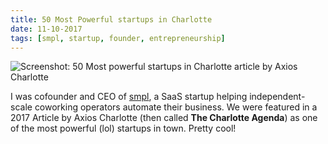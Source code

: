 ```yaml
---
title: 50 Most Powerful startups in Charlotte
date: 11-10-2017
tags: [smpl, startup, founder, entrepreneurship]
---
```


<Image
  publicId="external-references/50-most-powerful-startups-in-charlotte/cover"
  alt="Screenshot: 50 Most powerful startups in Charlotte article by Axios Charlotte"
/>

I was cofounder and CEO of [smpl](https://www.crunchbase.com/organization/smpl-llc), a SaaS startup helping independent-scale coworking operators automate their business. We were featured in a 2017 Article by Axios Charlotte (then called **The Charlotte Agenda**) as one of the most powerful (lol) startups in town. Pretty cool!
